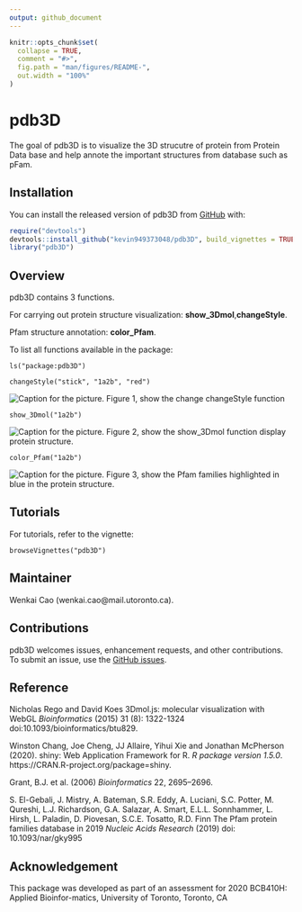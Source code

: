 ```yaml
---
output: github_document
---
```


<!-- README.md is generated from README.Rmd. Please edit that file -->

```r
knitr::opts_chunk$set(
  collapse = TRUE,
  comment = "#>",
  fig.path = "man/figures/README-",
  out.width = "100%"
)
```

# pdb3D

<!-- badges: start -->
<!-- badges: end -->

The goal of pdb3D is to visualize the 3D strucutre of protein from Protein Data base and help annote the important structures from database such as pFam. 

## Installation

You can install the released version of pdb3D from [GitHub](https://github.com/) with:

``` r
require("devtools")
devtools::install_github("kevin949373048/pdb3D", build_vignettes = TRUE)
library("pdb3D")
```
## Overview

pdb3D contains 3 functions.

For carrying out protein structure visualization: **show_3Dmol**,**changeStyle**.

Pfam structure annotation: **color_Pfam**.

To list all functions available in the package:

```
ls("package:pdb3D")
```

```{}
changeStyle("stick", "1a2b", "red")

```
![Caption for the picture.](extraData/1.png)
Figure 1, show the change changeStyle function


```{}
show_3Dmol("1a2b")
```
![Caption for the picture.](extraData/2.png)
 Figure 2, show the show_3Dmol function display protein structure.


```{}
color_Pfam("1a2b")
```
![Caption for the picture.](extraData/3.png)
Figure 3, show the Pfam families highlighted in blue in the protein structure.

## Tutorials
For tutorials, refer to the vignette:
```{}
browseVignettes("pdb3D")
```

## Maintainer
Wenkai Cao (wenkai.cao@mail.utoronto.ca).

## Contributions
pdb3D welcomes issues, enhancement requests, and other contributions. To submit an issue, use the [GitHub issues](https://github.com/kevin949373048/pdb3D/issues).

## Reference
Nicholas Rego and David Koes 3Dmol.js: molecular visualization with WebGL
*Bioinformatics* (2015) 31 (8): 1322-1324 doi:10.1093/bioinformatics/btu829.
 
Winston Chang, Joe Cheng, JJ Allaire, Yihui Xie and Jonathan McPherson (2020). shiny: Web Application Framework for R. *R package version 1.5.0*. https://CRAN.R-project.org/package=shiny.

Grant, B.J. et al. (2006) *Bioinformatics* 22, 2695--2696.

S. El-Gebali, J. Mistry, A. Bateman, S.R. Eddy, A. Luciani, S.C. Potter, M. Qureshi, L.J. Richardson, G.A. Salazar, A. Smart, E.L.L. Sonnhammer, L. Hirsh, L. Paladin, D. Piovesan, S.C.E. Tosatto, R.D. Finn The Pfam protein families database in 2019
*Nucleic Acids Research* (2019)  doi: 10.1093/nar/gky995

## Acknowledgement
This  package  was  developed  as  part  of  an  assessment  for  2020  BCB410H:  Applied  Bioinfor-matics, University of Toronto, Toronto, CA